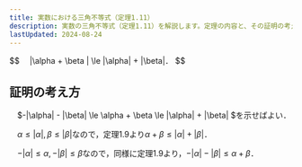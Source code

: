 ```yaml
---
title: 実数における三角不等式（定理1.11）
description: 実数の三角不等式（定理1.11）を解説します。定理の内容と、その証明の考え方を詳しく紹介し、理解を深めます。
lastUpdated: 2024-08-24
---
```


<Card title="定理1.11（三角不等式）">
$$
　|\alpha + \beta | \le |\alpha| + |\beta|．
$$
</Card>

## 証明の考え方
　$-|\alpha| - |\beta| \le \alpha + \beta \le |\alpha| + |\beta| $を示せばよい．

　$\alpha \le |\alpha|, \beta \le |\beta|$なので，定理1.9より$\alpha+\beta \le |\alpha| + |\beta|$．

　$-|\alpha| \le \alpha, -|\beta| \le \beta$なので，同様に定理1.9より，$-|\alpha|-|\beta| \le \alpha + \beta$．

